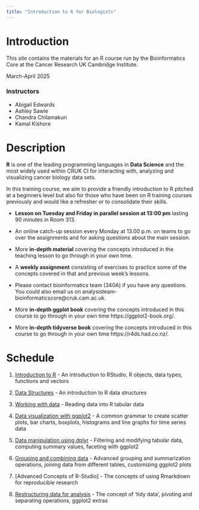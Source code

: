 ```yaml
---
title: "Introduction to R for Biologists"
---
```



# Introduction

This site contains the materials for an R course run by the Bioinformatics Core
at the Cancer Research UK Cambridge Institute.

March-April 2025

### Instructors

* Abigail Edwards
* Ashley Sawle
* Chandra Chilamakuri
* Kamal Kishore


# Description

**R** is one of the leading programming languages in **Data Science** and the
most widely used within CRUK CI for interacting with, analyzing and visualizing
cancer biology data sets.

In this training course, we aim to provide a friendly introduction to R pitched
at a beginners level but also for those who have been on R training courses
previously and would like a refresher or to consolidate their skills.

* **Lesson on Tuesday and Friday in parallel session at 13:00 pm** lasting 90 minutes in Room 313.
* An online catch-up session every Monday at 13.00 p.m. on teams to go over the assignments and for asking questions about the main session.
* More **in-depth material** covering the concepts introduced in the teaching lesson to go through in your own time.
* A **weekly assignment** consisting of exercises to practice some of the concepts covered in that and previous week's lessons.
* Please contact bioinformatics team (340A) if you have any questions. You could also email us on analysisteam-bioinformaticscore@cruk.cam.ac.uk.


* More **in-depth ggplot book** covering the concepts introduced in this course to go through in your own time https://ggplot2-book.org/.

* More **in-depth tidyverse book** covering the concepts introduced in this course to go through in your own time https://r4ds.had.co.nz/.

    
 

# Schedule

1. [Introduction to R](week1.html)  - An introduction to RStudio, R objects, data types, functions and vectors

2. [Data Structures](week2.html)  - An introduction to R data structures

3. [Working with data](week3.html)  -  Reading data into R tabular data

4. [Data visualization with ggplot2](week4.html)  - A common grammar to create scatter plots, bar charts, boxplots, histograms and line graphs for time series data

5. [Data manipulation using dplyr](week5.html)  - Filtering and modifying tabular data, computing summary values, faceting with ggplot2

6. [Grouping and combining data](week6.html)  - Advanced grouping and summarization operations, joining data from different tables, customizing ggplot2 plots

7. [Advanced Concepts of R-Studio]  - The concepts of using Rmarkdown for reproducible research

8. [Restructuring data for analysis](week7.html)  - The concept of 'tidy data', pivoting and separating operations, ggplot2 extras

